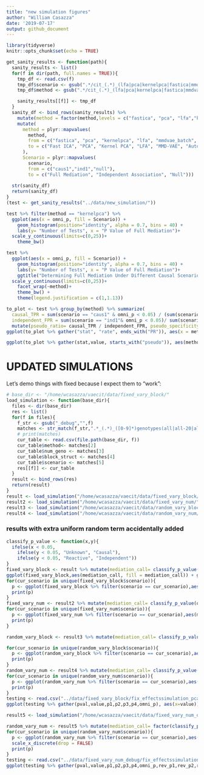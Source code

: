 ```yaml
---
title: "new simulation figures"
author: "William Casazza"
date: '2019-07-17'
output: github_document
---
```


```r
library(tidyverse)
knitr::opts_chunk$set(echo = TRUE)
```

```r
get_sanity_results <- function(path){
  sanity_results <- list()
  for(f in dir(path, full.names = TRUE)){
    tmp_df <- read.csv(f)
    tmp_df$scenario <- gsub(".*/cit_(.*)_(lfa|pca|kernelpca|fastica|mmdvae_batch|ae_batch)_50_gen.csv", "\\1", f)
    tmp_df$method <- gsub(".*/cit_(.*)_(lfa|pca|kernelpca|fastica|mmdvae_batch|ae_batch)_50_gen.csv", "\\2", f)

    sanity_results[[f]] <- tmp_df
  }
  sanity_df <- bind_rows(sanity_results) %>%
    mutate(method = factor(method,levels = c("fastica", "pca", "lfa","kernelpca", "mmdvae_batch", "ae_batch")))%>%
    mutate(
      method = plyr::mapvalues(
        method,
        from = c("fastica", "pca", "kernelpca", "lfa", "mmdvae_batch", "ae_batch"),
        to = c("Fast ICA", "PCA", "Kernel PCA", "LFA", "MMD-VAE", "Autoencoder")
      ),
      Scenario = plyr::mapvalues(
        scenario,
        from = c("caus1","ind1","null"), 
        to = c("Full Mediation", "Independent Association", "Null")))
  
  str(sanity_df)
  return(sanity_df)
}
(test <- get_sanity_results("../data/new_simulation/"))
```
```r
test %>% filter(method == "kernelpca") %>%
  ggplot(aes(x = omni_p, fill = Scenario)) +
    geom_histogram(position="identity", alpha = 0.7, bins = 40) +
    labs(y= "Number of Tests", x = "P Value of Full Mediation")+
  scale_y_continuous(limits=c(0,25))+
    theme_bw() 

test %>%
  ggplot(aes(x = omni_p, fill = Scenario)) +
    geom_histogram(position="identity", alpha = 0.7, bins = 40) +
    labs(y= "Number of Tests", x = "P Value of Full Mediation")+
    ggtitle("Determining Full Mediation Under Different Causal Scenarios")+
  scale_y_continuous(limits=c(0,25))+
    facet_wrap(~method)+
    theme_bw() +
    theme(legend.justification = c(1,1.13))
```
```r
to_plot <- test %>% group_by(method) %>% summarize(
  causal_TPR = sum(scenario == "caus1" & omni_p < 0.05) / (sum(scenario == "caus1")),
  independent_FPR = sum(scenario == "ind1"& omni_p < 0.05)/ sum(scenario == "ind1")) %>% 
  mutate(pseudo_ratio= causal_TPR / independent_FPR, pseudo_specificity= 1 - independent_FPR)
ggplot(to_plot %>% gather("stat", "rate", ends_with("PR")), aes(x = method, y= rate)) + geom_bar(stat = "identity", position = "dodge") + facet_wrap(~stat) + theme(axis.text.x = element_text(angle = 45, hjust =1, vjust = 1))

ggplot(to_plot %>% gather(stat,value, starts_with("pseudo")), aes(method, y= value)) + geom_bar(stat="identity") + facet_wrap(~stat, scales = "free")
```

# UPDATED SIMULATIONS
Let's demo things with fixed because I expect them to "work":
```r
# base_dir <- "/home/wcasazza/vaecit/data/fixed_vary_block/"
load_simulation <- function(base_dir){
  files <- dir(base_dir)
  res <- list()
  for(f in files){
    f_str <- gsub("_debug","",f)
    matches <- str_match(f_str,".*_(.*)_([0-9]*)genotypes(all|all-20|all-25|[0-9]*|[0-9]+[-[0-9]+]+)_(.*).csv")
    # print(matches)
    cur_table <- read.csv(file.path(base_dir, f))
    cur_table$method<- matches[2]
    cur_table$num_geno <- matches[3]
    cur_table$block_struct <- matches[4]
    cur_table$scenario <- matches[5]
    res[[f]] <- cur_table
  }
  result <- bind_rows(res)
  return(result)
}
result <- load_simulation("/home/wcasazza/vaecit/data/fixed_vary_block/")
result2 <- load_simulation("/home/wcasazza/vaecit/data/fixed_vary_num/")
result3 <- load_simulation("/home/wcasazza/vaecit/data/random_vary_block/")
result4 <- load_simulation("/home/wcasazza/vaecit/data/random_vary_num/")

```
### results with extra uniform random term accidentally added
```r
classify_p_value <- function(x,y){
  ifelse(x < 0.05, 
    ifelse(y < 0.05, "Unknown", "Causal"),
    ifelse(y < 0.05, "Reactive", "Independent"))
}
fixed_vary_block <- result %>% mutate(mediation_call= classify_p_value(omni_p,rev_omni_p), block_struct = factor(block_struct, levels= c("100", "80-20", "50-50","33-33-34","all-25", "all-20", "all")))
ggplot(fixed_vary_block,aes(mediation_call, fill = mediation_call)) + geom_bar() +facet_grid(scenario+ method ~block_struct) + theme(axis.text.x = element_text(angle = 90, hjust = 1, vjust = 1))
for(cur_scenario in unique(fixed_vary_block$scenario)){
  p <- ggplot(fixed_vary_block %>% filter(scenario == cur_scenario),aes(mediation_call, fill = mediation_call)) + geom_bar() +facet_grid(method ~block_struct) + theme(axis.text.x = element_text(angle = 90, hjust = 1, vjust = 1)) + ggtitle(cur_scenario)
  print(p)
}
fixed_vary_num <- result2 %>% mutate(mediation_call= classify_p_value(omni_p,rev_omni_p), num_geno = factor(num_geno, levels = c("1","50","100","200","400"))) 
for(cur_scenario in unique(fixed_vary_num$scenario)){
  p <- ggplot(fixed_vary_num %>% filter(scenario == cur_scenario),aes(mediation_call, fill = mediation_call)) + geom_bar() +facet_grid(method ~num_geno) + theme(axis.text.x = element_text(angle = 90, hjust = 1, vjust = 1)) + ggtitle(cur_scenario)
  print(p)
}
```
```r
random_vary_block <- result3 %>% mutate(mediation_call= classify_p_value(omni_p,rev_omni_p), block_struct = factor(block_struct, levels= c("100", "80-20", "50-50","33-33-34","all-25", "all-20", "all")))

for(cur_scenario in unique(random_vary_block$scenario)){
  p <- ggplot(random_vary_block %>% filter(scenario == cur_scenario),aes(mediation_call, fill = mediation_call)) + geom_bar() +facet_grid(method ~block_struct) + theme(axis.text.x = element_text(angle = 90, hjust = 1, vjust = 1)) + ggtitle(cur_scenario)
  print(p)
}
random_vary_num <- result4 %>% mutate(mediation_call= classify_p_value(omni_p,rev_omni_p), num_geno = factor(num_geno, levels = c("1","50","100","200","400"))) 
for(cur_scenario in unique(random_vary_num$scenario)){
  p <- ggplot(random_vary_num %>% filter(scenario == cur_scenario),aes(mediation_call, fill = mediation_call)) + geom_bar() +facet_grid(method ~num_geno) + theme(axis.text.x = element_text(angle = 90, hjust = 1, vjust = 1)) + ggtitle(cur_scenario)
  print(p)
}
testing <- read.csv("../data/fixed_vary_block/fix_effectssimulation_pca_200genotypes100_causal.csv")
ggplot(testing %>% gather(pval,value,p1,p2,p3,p4,omni_p), aes(x=value)) + geom_histogram() + facet_wrap(~pval)
```
```r
result5 <- load_simulation("/home/wcasazza/vaecit/data/fixed_vary_num_debug/")

random_vary_num <- result5 %>% mutate(mediation_call= factor(classify_p_value(omni_p,rev_omni_p)), num_geno = factor(num_geno, levels = c("1","2","3","4","5", "10","25","50"))) 
for(cur_scenario in unique(random_vary_num$scenario)){
  p <- ggplot(random_vary_num %>% filter(scenario == cur_scenario),aes(mediation_call, fill = mediation_call)) + geom_bar() +facet_grid(method ~num_geno) + theme(axis.text.x = element_text(angle = 90, hjust = 1, vjust = 1)) + ggtitle(cur_scenario)+
  scale_x_discrete(drop = FALSE)
  print(p)
}
testing <- read.csv("../data/fixed_vary_num_debug/fix_effectssimulation_none_1genotypes_independent_debug.csv")
ggplot(testing %>% gather(pval,value,p1,p2,p3,p4,omni_p,rev_p1,rev_p2,rev_p3, rev_p4, rev_omni_p), aes(x=value)) + geom_histogram() + facet_wrap(~pval)
```

